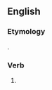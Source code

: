 ==English==

===Etymology===
{{suffix|en|get|est}}.

===Verb===
{{head|en|verb form}}

# {{en-archaic second-person singular of|get|lang=en}}